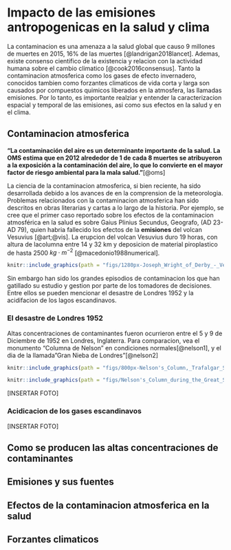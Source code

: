 # Impacto de las emisiones antropogenicas en la salud y clima

La contaminacion es una amenaza a la salud global que causo 9 millones de muertes en 2015, 16% de las muertes [@landrigan2018lancet]. Ademas, existe consenso cientifico de la existencia y relacion con la actividad humana sobre el cambio climatico [@cook2016consensus]. Tanto la contaminacion atmosferica como los gases de efecto invernadero, conocidos tambien como forzantes climaticos de vida corta y larga son causados por compuestos quimicos liberados en la atmosfera, las llamadas emisiones. Por lo tanto, es importante realziar y entender la caracterizacion espacial y temporal de las emisiones, asi como sus efectos en la salud y en el clima.


## Contaminacion atmosferica

**"La contaminación del aire es un determinante importante de la salud. La OMS estima que en 2012 alrededor de 1 de cada 8 muertes se atribuyeron a la exposición a la contaminación del aire, lo que lo convierte en el mayor factor de riesgo ambiental para la mala salud."**[@oms]


La ciencia de la contaminacion atmosferica, si bien reciente, ha sido desarrollada debido a los avances de en la comprension de la meteorologia. Problemas relacionados con la contaminacion atmosferica han sido descritos en obras literarias y cartas a lo largo de la historia. Por ejemplo, se cree que el primer caso reportado sobre los efectos de la contaminacion atmosférica en la salud es sobre Gaius Plinius Secundus, Geografo, (AD 23-AD 79), quien habria fallecido los efectos de la **emisiones** del volcan Vesuvius [@art;@vis]. La erupcion del volcan Vesuvius duro 19 horas, con altura de lacolumna entre 14 y 32 km y deposicion de material piroplastico de hasta 2500 $kg \cdot m^{-2}$ [@macedonio1988numerical].


```r
knitr::include_graphics(path = "figs/1280px-Joseph_Wright_of_Derby_-_Vesuvius_from_Portici.jpg")
```




Sin embargo han sido los grandes episodios de contaminacion los que han gatillado su estudio y gestion por parte de los tomadores de decisiones. Entre ellos se pueden mencionar el desastre de Londres 1952 y la acidifacion de los lagos escandinavos.

### El desastre de Londres 1952

Altas concentraciones de contaminantes fueron ocurrieron entre el 5 y 9 de Diciembre de 1952 en Londres, Inglaterra. Para comparacion, vea el monumento "Columna de Nelson" en condiciones normales[@nelson1], y el dia de la llamada"Gran Nieba de Londres"[@nelson2]

```r
knitr::include_graphics(path = "figs/800px-Nelson's_Column,_Trafalgar_Square,_London.jpeg")
```


```r
knitr::include_graphics(path = "figs/Nelson's_Column_during_the_Great_Smog_of_1952.jpg")
```

[INSERTAR FOTO]


### Acidicacion de los gases escandinavos

[INSERTAR FOTO]

## Como se producen las altas concentraciones de contaminantes



## Emisiones y sus fuentes

## Efectos de la contaminacion atmosferica en la salud

## Forzantes climaticos


